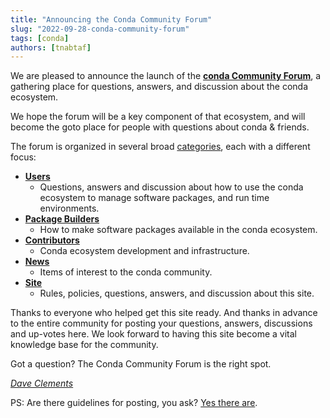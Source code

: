 ```yaml
---
title: "Announcing the Conda Community Forum"
slug: "2022-09-28-conda-community-forum"
tags: [conda]
authors: [tnabtaf]
---
```


We are pleased to announce the launch of the [**conda Community Forum**](https://conda.discourse.group/categories), a gathering place for questions, answers, and discussion about the conda ecosystem.

We hope the forum will be a key component of that ecosystem, and will become the goto place for people with questions about conda & friends.

<!-- truncate -->

The forum is organized in several broad [categories](https://conda.discourse.group/categories), each with a different focus:

- [**Users**](https://conda.discourse.group/c/use/7)
  - Questions, answers and discussion about how to use the conda ecosystem to manage software packages, and run time environments.
- [**Package Builders**](https://conda.discourse.group/c/pkg-building/15)
  - How to make software packages available in the conda ecosystem.
- [**Contributors**](https://conda.discourse.group/c/contrib/12)
  - Conda ecosystem development and infrastructure.
- [**News**](https://conda.discourse.group/c/news/6)
  - Items of interest to the conda community.
- [**Site**](https://conda.discourse.group/c/site/2)
  - Rules, policies, questions, answers, and discussion about this site.

Thanks to everyone who helped get this site ready. And thanks in advance to the entire community for posting your questions, answers, discussions and up-votes here. We look forward to having this site become a vital knowledge base for the community.

Got a question? The Conda Community Forum is the right spot.

_[Dave Clements](https://conda.discourse.group/u/tnabtaf)_

PS: Are there guidelines for posting, you ask? [Yes there are](https://conda.discourse.group/t/welcome-to-the-conda-community-forum/7#guidelines-3).
